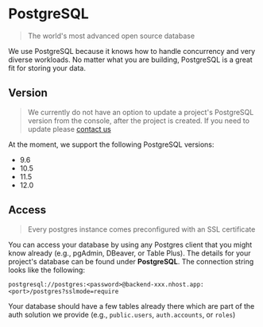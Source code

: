 # PostgreSQL

> The world's most advanced open source database

We use PostgreSQL because it knows how to handle concurrency and very diverse workloads. No matter what you are building, PostgreSQL is a great fit for storing your data. 

## Version

> We currently do not have an option to update a project's PostgreSQL version from the console, after the project is created. If you need to update please [contact us](mailto:support@nhost.io) 

At the moment, we support the following PostgreSQL versions:
- 9.6
- 10.5 
- 11.5
- 12.0 

## Access

> Every postgres instance comes preconfigured with an SSL certificate

You can access your database by using any Postgres client that you might know already (e.g., pgAdmin, DBeaver, or Table Plus). 
The details for your project's database can be found under **PostgreSQL**. The connection string looks like the following:

```
postgresql://postgres:<password>@backend-xxx.nhost.app:<port>/postgres?sslmode=require
```

Your database should have a few tables already there which are part of the auth solution we provide (e.g., `public.users`, `auth.accounts`, or `roles`)
